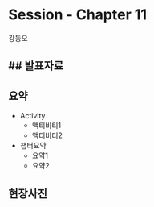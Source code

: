 # Session - Chapter 11
강동오

## 발표자료
-

## 요약
- Activity
    - 액티비티1
    - 액티비티2
- 챕터요약
    - 요약1
    - 요약2

## 현장사진


